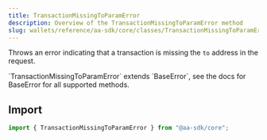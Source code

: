 ```yaml
---
title: TransactionMissingToParamError
description: Overview of the TransactionMissingToParamError method
slug: wallets/reference/aa-sdk/core/classes/TransactionMissingToParamError/constructor
---
```




Throws an error indicating that a transaction is missing the `to` address in the request.

<Note>
  `TransactionMissingToParamError` extends `BaseError`, see the docs for
  BaseError for all supported methods.
</Note>

## Import

```ts
import { TransactionMissingToParamError } from "@aa-sdk/core";
```
